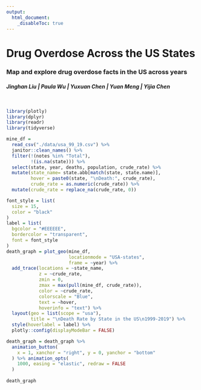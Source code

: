 ```yaml
---
output: 
  html_document:
    _disableToc: true
---
```

<body background="images/drug_opc.jpg">
</body>
<body>
<h1>**Drug Overdose Across the US States**</h1>
<h3>Map and explore drug overdose facts in the US across years</h3>
<h4>*Jinghan Liu | Paula Wu | Yuxuan Chen | Yuan Meng | Yijia Chen*</h4>
</body>
<br>


```r
library(plotly)
library(dplyr)
library(readr)
library(tidyverse)
```
```r
mine_df = 
  read_csv("./data/usa_99_19.csv") %>% 
  janitor::clean_names() %>%
  filter(!(notes %in% "Total"),
         !(is.na(state))) %>% 
  select(state, year, deaths, population, crude_rate) %>% 
  mutate(state_name= state.abb[match(state, state.name)],
         hover = paste0(state, "\nDeath:", crude_rate),
         crude_rate = as.numeric(crude_rate)) %>% 
  mutate(crude_rate = replace_na(crude_rate, 0))

```

<style>
img {
  display: block;
  margin-left: auto;
  margin-right: auto;
}
</style>
```r
font_style = list(
  size = 15, 
  color = "black"
)
label = list(
  bgcolor = "#EEEEEE",
  bordercolor = "transparent",
  font = font_style
)
death_graph = plot_geo(mine_df, 
                       locationmode = "USA-states",
                       frame = ~year) %>% 
  add_trace(locations = ~state_name,
            z = ~crude_rate,
            zmin = 0,
            zmax = max(pull(mine_df, crude_rate)),
            color = ~crude_rate,
            colorscale = "Blue",
            text = ~hover,
            hoverinfo = "text") %>% 
  layout(geo = list(scope = "usa"),
         title = "\nDeath Rate by State in the US\n1999-2019") %>% 
  style(hoverlabel = label) %>% 
  plotly::config(displayModeBar = FALSE)

death_graph = death_graph %>% 
  animation_button(
    x = 1, xanchor = "right", y = 0, yanchor = "bottom"
  ) %>% animation_opts(
    1000, easing = "elastic", redraw = FALSE
  )
  
death_graph
```



